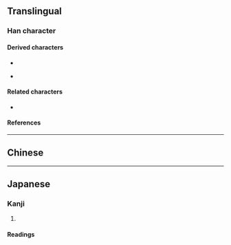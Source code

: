 {{also|曳}}
{{character info/new}}
==Translingual==

===Han character===
{{Han char|rn=73|rad=曰|as=03|sn=7|four=53000|canj=ILWP|ids=⿺曳丶}}

====Derived characters====
* {{l|mul|[[𢚕]], [[𤥟]], [[𫀍]], [[𮍚]], [[𮜸]], [[𬽛]], [[𭆭]]}}
* {{l|mul|㡼}} {{q|Exception: Only for Taiwan character. Mainland China character contains {{l|mul|曳}} instead}}

====Related characters====
* {{l|mul|曳}} {{q|Orthodox form}}

====References====
{{Han ref|kx=0502.061|dkj=14284|dj=0874.050|hdz=21488.030|uh=66F5}}

----

==Chinese==
{{zh-see|曳|err}}

----

==Japanese==

===Kanji===
{{ja-kanji|grade=|rs=曰03}}

# {{alt form|lang=ja|曳|sort=えい||to [[drag]]; to [[pull]]}}

====Readings====
{{ja-readings
|goon=えい<えい<𛀁い
|kanon=えい<えい<𛀁い
|kun=ひき-, ひ-く
}}